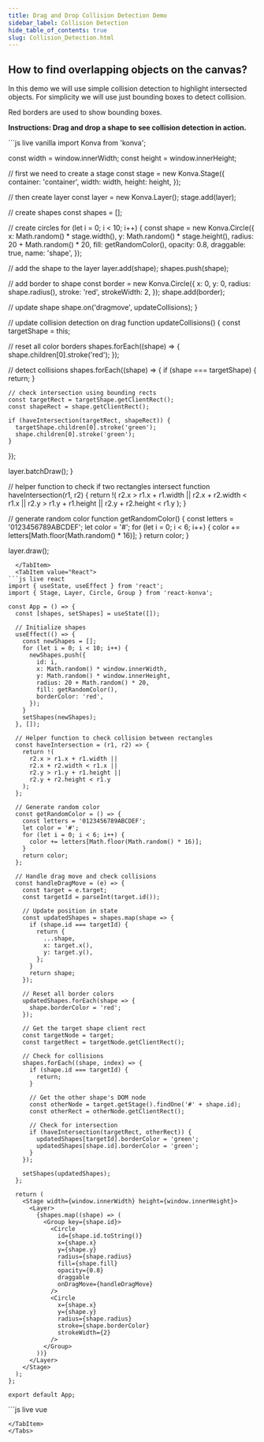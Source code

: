 ```yaml
---
title: Drag and Drop Collision Detection Demo
sidebar_label: Collision Detection
hide_table_of_contents: true
slug: Collision_Detection.html
---
```


## How to find overlapping objects on the canvas?

In this demo we will use simple collision detection to highlight intersected objects.
For simplicity we will use just bounding boxes to detect collision.

Red borders are used to show bounding boxes.


**Instructions: Drag and drop a shape to see collision detection in action.**

<Tabs>
  <TabItem value="Vanilla" default>
```js live vanilla
import Konva from 'konva';

const width = window.innerWidth;
const height = window.innerHeight;

// first we need to create a stage
const stage = new Konva.Stage({
  container: 'container',
  width: width,
  height: height,
});

// then create layer
const layer = new Konva.Layer();
stage.add(layer);

// create shapes
const shapes = [];

// create circles
for (let i = 0; i < 10; i++) {
  const shape = new Konva.Circle({
    x: Math.random() * stage.width(),
    y: Math.random() * stage.height(),
    radius: 20 + Math.random() * 20,
    fill: getRandomColor(),
    opacity: 0.8,
    draggable: true,
    name: 'shape',
  });
  
  // add the shape to the layer
  layer.add(shape);
  shapes.push(shape);
  
  // add border to shape
  const border = new Konva.Circle({
    x: 0,
    y: 0,
    radius: shape.radius(),
    stroke: 'red',
    strokeWidth: 2,
  });
  shape.add(border);
  
  // update shape
  shape.on('dragmove', updateCollisions);
}

// update collision detection on drag
function updateCollisions() {
  const targetShape = this;
  
  // reset all color borders
  shapes.forEach((shape) => {
    shape.children[0].stroke('red');
  });
  
  // detect collisions
  shapes.forEach((shape) => {
    if (shape === targetShape) {
      return;
    }
    
    // check intersection using bounding rects
    const targetRect = targetShape.getClientRect();
    const shapeRect = shape.getClientRect();
    
    if (haveIntersection(targetRect, shapeRect)) {
      targetShape.children[0].stroke('green');
      shape.children[0].stroke('green');
    }
  });
  
  layer.batchDraw();
}

// helper function to check if two rectangles intersect
function haveIntersection(r1, r2) {
  return !(
    r2.x > r1.x + r1.width ||
    r2.x + r2.width < r1.x ||
    r2.y > r1.y + r1.height ||
    r2.y + r2.height < r1.y
  );
}

// generate random color
function getRandomColor() {
  const letters = '0123456789ABCDEF';
  let color = '#';
  for (let i = 0; i < 6; i++) {
    color += letters[Math.floor(Math.random() * 16)];
  }
  return color;
}

layer.draw();
```
  </TabItem>
  <TabItem value="React">
```js live react
import { useState, useEffect } from 'react';
import { Stage, Layer, Circle, Group } from 'react-konva';

const App = () => {
  const [shapes, setShapes] = useState([]);
  
  // Initialize shapes
  useEffect(() => {
    const newShapes = [];
    for (let i = 0; i < 10; i++) {
      newShapes.push({
        id: i,
        x: Math.random() * window.innerWidth,
        y: Math.random() * window.innerHeight,
        radius: 20 + Math.random() * 20,
        fill: getRandomColor(),
        borderColor: 'red',
      });
    }
    setShapes(newShapes);
  }, []);
  
  // Helper function to check collision between rectangles
  const haveIntersection = (r1, r2) => {
    return !(
      r2.x > r1.x + r1.width ||
      r2.x + r2.width < r1.x ||
      r2.y > r1.y + r1.height ||
      r2.y + r2.height < r1.y
    );
  };
  
  // Generate random color
  const getRandomColor = () => {
    const letters = '0123456789ABCDEF';
    let color = '#';
    for (let i = 0; i < 6; i++) {
      color += letters[Math.floor(Math.random() * 16)];
    }
    return color;
  };
  
  // Handle drag move and check collisions
  const handleDragMove = (e) => {
    const target = e.target;
    const targetId = parseInt(target.id());
    
    // Update position in state
    const updatedShapes = shapes.map(shape => {
      if (shape.id === targetId) {
        return {
          ...shape,
          x: target.x(),
          y: target.y(),
        };
      }
      return shape;
    });
    
    // Reset all border colors
    updatedShapes.forEach(shape => {
      shape.borderColor = 'red';
    });
    
    // Get the target shape client rect
    const targetNode = target;
    const targetRect = targetNode.getClientRect();
    
    // Check for collisions
    shapes.forEach((shape, index) => {
      if (shape.id === targetId) {
        return;
      }
      
      // Get the other shape's DOM node
      const otherNode = target.getStage().findOne('#' + shape.id);
      const otherRect = otherNode.getClientRect();
      
      // Check for intersection
      if (haveIntersection(targetRect, otherRect)) {
        updatedShapes[targetId].borderColor = 'green';
        updatedShapes[shape.id].borderColor = 'green';
      }
    });
    
    setShapes(updatedShapes);
  };
  
  return (
    <Stage width={window.innerWidth} height={window.innerHeight}>
      <Layer>
        {shapes.map((shape) => (
          <Group key={shape.id}>
            <Circle
              id={shape.id.toString()}
              x={shape.x}
              y={shape.y}
              radius={shape.radius}
              fill={shape.fill}
              opacity={0.8}
              draggable
              onDragMove={handleDragMove}
            />
            <Circle
              x={shape.x}
              y={shape.y}
              radius={shape.radius}
              stroke={shape.borderColor}
              strokeWidth={2}
            />
          </Group>
        ))}
      </Layer>
    </Stage>
  );
};

export default App;
```
  </TabItem>
  <TabItem value="Vue">
```js live vue
<template>
  <v-stage :config="stageConfig">
    <v-layer>
      <v-group v-for="shape in shapes" :key="shape.id">
        <v-circle
          :config="{
            id: shape.id.toString(),
            x: shape.x,
            y: shape.y,
            radius: shape.radius,
            fill: shape.fill,
            opacity: 0.8,
            draggable: true
          }"
          @dragmove="handleDragMove"
        />
        <v-circle
          :config="{
            x: shape.x,
            y: shape.y,
            radius: shape.radius,
            stroke: shape.borderColor,
            strokeWidth: 2
          }"
        />
      </v-group>
    </v-layer>
  </v-stage>
</template>

<script setup>
import { ref, onMounted } from 'vue';

const stageConfig = {
  width: window.innerWidth,
  height: window.innerHeight
};

const shapes = ref([]);

// Initialize shapes
onMounted(() => {
  const newShapes = [];
  for (let i = 0; i < 10; i++) {
    newShapes.push({
      id: i,
      x: Math.random() * window.innerWidth,
      y: Math.random() * window.innerHeight,
      radius: 20 + Math.random() * 20,
      fill: getRandomColor(),
      borderColor: 'red',
    });
  }
  shapes.value = newShapes;
});

// Helper function to check collision between rectangles
const haveIntersection = (r1, r2) => {
  return !(
    r2.x > r1.x + r1.width ||
    r2.x + r2.width < r1.x ||
    r2.y > r1.y + r1.height ||
    r2.y + r2.height < r1.y
  );
};

// Generate random color
const getRandomColor = () => {
  const letters = '0123456789ABCDEF';
  let color = '#';
  for (let i = 0; i < 6; i++) {
    color += letters[Math.floor(Math.random() * 16)];
  }
  return color;
};

// Handle drag move and check collisions
const handleDragMove = (e) => {
  const target = e.target;
  const targetId = parseInt(target.id());
  
  // Update position in state
  shapes.value = shapes.value.map(shape => {
    if (shape.id === targetId) {
      return {
        ...shape,
        x: target.x(),
        y: target.y(),
      };
    }
    return shape;
  });
  
  // Reset all border colors
  shapes.value.forEach(shape => {
    shape.borderColor = 'red';
  });
  
  // Get the target shape client rect
  const targetNode = target;
  const targetRect = targetNode.getClientRect();
  
  // Check for collisions
  shapes.value.forEach((shape) => {
    if (shape.id === targetId) {
      return;
    }
    
    // Get the other shape's DOM node
    const otherNode = target.getStage().findOne('#' + shape.id);
    const otherRect = otherNode.getClientRect();
    
    // Check for intersection
    if (haveIntersection(targetRect, otherRect)) {
      shapes.value[targetId].borderColor = 'green';
      shapes.value[shape.id].borderColor = 'green';
    }
  });
};
</script>
```
</TabItem>
</Tabs>